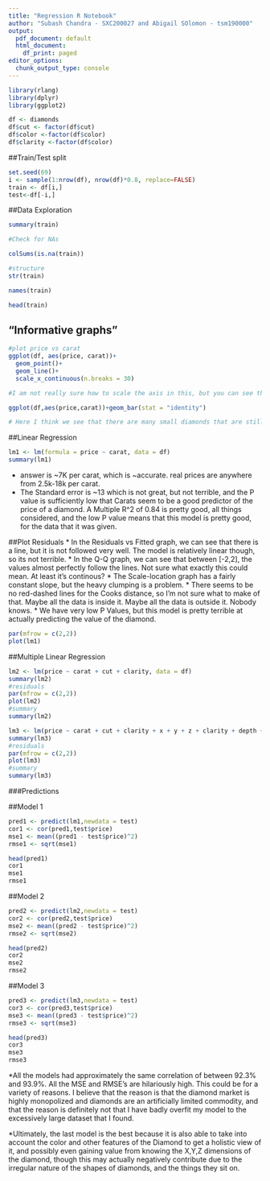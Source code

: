 ```yaml
---
title: "Regression R Notebook"
author: "Subash Chandra - SXC200027 and Abigail SOlomon - tsm190000"
output:
  pdf_document: default
  html_document:
    df_print: paged
editor_options:
  chunk_output_type: console
---
```


```r

library(rlang)
library(dplyr)
library(ggplot2)

df <- diamonds
df$cut <- factor(df$cut)
df$color <-factor(df$color)
df$clarity <-factor(df$color)
```
##Train/Test split
```r

set.seed(69)
i <- sample(1:nrow(df), nrow(df)*0.8, replace=FALSE)
train <- df[i,]
test<-df[-i,]

```
##Data Exploration
```r

summary(train)

```
```r
#Check for NAs

colSums(is.na(train))

```
```r
#structure
str(train)

```
```r

names(train)

```
```r

head(train)

```
## "Informative graphs"
```r
#plot price vs carat
ggplot(df, aes(price, carat))+
  geom_point()+
  geom_line()+
  scale_x_continuous(n.breaks = 30)

#I am not really sure how to scale the axis in this, but you can see the general increase in price as carats go up.
```
```r
ggplot(df,aes(price,carat))+geom_bar(stat = "identity")

# Here I think we see that there are many small diamonds that are still exorbitantly priced, and that carats are not quite reliable as an estimator of value.
```



##Linear Regression
```r
lm1 <- lm(formula = price ~ carat, data = df)
summary(lm1)
```
* answer is ~7K per carat, which is ~accurate. real prices are anywhere from 2.5k-18k per carat.
* The Standard error is ~13 which is not great, but not terrible, and the P value is sufficiently low that Carats seem to be a good predictor of the price of a diamond. A Multiple R^2 of 0.84 is pretty good, all things considered, and the low P value means that this model is pretty good, for the data that it was given.


##Plot Residuals
* In the Residuals vs Fitted graph, we can see that there is a line, but it is not followed very well. The model is relatively linear though, so its not terrible.
* In the Q-Q graph, we can see that between [-2,2], the values almost perfectly follow the lines. Not sure what exactly this could mean. At least it's continous?
* The Scale-location graph has a fairly constant slope, but the heavy clumping is a problem. 
* There seems to be no red-dashed lines for the Cooks distance, so I'm not sure what to make of that. Maybe all the data is inside it. Maybe all the data is outside it. Nobody knows.
* We have very low P Values, but this model is pretty terrible at actually predicting the value of the diamond.
```r
par(mfrow = c(2,2))
plot(lm1)
```

##Multiple Linear Regression

```r

lm2 <- lm(price ~ carat + cut + clarity, data = df)
summary(lm2)
#residuals
par(mfrow = c(2,2))
plot(lm2)
#summary
summary(lm2)

```

```r
lm3 <- lm(price ~ carat + cut + clarity + x + y + z + clarity + depth + table, data = df)
summary(lm3)
#residuals
par(mfrow = c(2,2))
plot(lm3)
#summary
summary(lm3)

```


###Predictions

##Model 1
```r
pred1 <- predict(lm1,newdata = test)
cor1 <- cor(pred1,test$price)
mse1 <- mean((pred1 - test$price)^2)
rmse1 <- sqrt(mse1)

head(pred1)
cor1
mse1
rmse1
```
##Model 2
```r
pred2 <- predict(lm2,newdata = test)
cor2 <- cor(pred2,test$price)
mse2 <- mean((pred2 - test$price)^2)
rmse2 <- sqrt(mse2)

head(pred2)
cor2
mse2
rmse2
```
##Model 3
```r
pred3 <- predict(lm3,newdata = test)
cor3 <- cor(pred3,test$price)
mse3 <- mean((pred3 - test$price)^2)
rmse3 <- sqrt(mse3)

head(pred3)
cor3
mse3
rmse3
```
*All the models had approximately the same correlation of between 92.3% and 93.9%.
All the MSE and RMSE's are hilariously high. This could be for a variety of reasons. I believe that the reason is that the diamond market is highly monopolized and diamonds are an artificially limited commodity, and that the reason is definitely not that I have badly overfit my model to the excessively large dataset that I found.

*Ultimately, the last model is the best because it is also able to take into account the color and other features of the Diamond to get a holistic view of it, and possibly even gaining value from knowing the X,Y,Z dimensions of the diamond, though this may actually negatively contribute due to the irregular nature of the shapes of diamonds, and the things they sit on.




